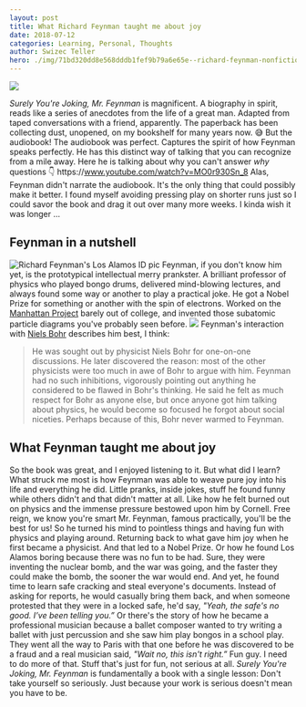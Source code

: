```yaml
---
layout: post
title: What Richard Feynman taught me about joy
date: 2018-07-12
categories: Learning, Personal, Thoughts
author: Swizec Teller
hero: ./img/71bd320dd8e568dddb1fef9b79a6e65e--richard-feynman-nonfiction-books.jpg
---
```


[![](./img/519fWd56vTL._SL250_.jpg)](https://www.amazon.com/Surely-Feynman-Adventures-Curious-Character/dp/0393316041/ref=as_li_ss_il?ie=UTF8&linkCode=li3&tag=ageewitahat-20&linkId=a839c1f710af9c51c52bb3f2e405571c)

_Surely You're Joking, Mr. Feynman_ is magnificent. A biography in spirit, reads like a series of anecdotes from the life of a great man. Adapted from taped conversations with a friend, apparently. The paperback has been collecting dust, unopened, on my bookshelf for many years now. 😅 But the audiobook! The audiobook was perfect. Captures the spirit of how Feynman speaks perfectly. He has this distinct way of talking that you can recognize from a mile away. Here he is talking about why you can't answer _why_ questions 👇 https&#x3A;//www.youtube.com/watch?v=MO0r930Sn_8 Alas, Feynman didn't narrate the audiobook. It's the only thing that could possibly make it better. I found myself avoiding pressing play on shorter runs just so I could savor the book and drag it out over many more weeks. I kinda wish it was longer ...

## Feynman in a nutshell

![Richard Feynman's Los Alamos ID pic](./img/440px-Richard_Feynman_Los_Alamos_ID_badge.jpg) Feynman, if you don't know him yet, is the prototypical intellectual merry prankster. A brilliant professor of physics who played bongo drums, delivered mind-blowing lectures, and always found some way or another to play a practical joke. He got a Nobel Prize for something or another with the spin of electrons. Worked on the [Manhattan Project](https://en.wikipedia.org/wiki/Manhattan_Project) barely out of college, and invented those subatomic particle diagrams you've probably seen before. ![](./img/Feynmann_Diagram_Gluon_Radiation.svg_-1024x654.png) Feynman's interaction with [Niels Bohr](https://en.wikipedia.org/wiki/Niels_Bohr) describes him best, I think:

> He was sought out by physicist Niels Bohr for one-on-one discussions. He later discovered the reason: most of the other physicists were too much in awe of Bohr to argue with him. Feynman had no such inhibitions, vigorously pointing out anything he considered to be flawed in Bohr's thinking. He said he felt as much respect for Bohr as anyone else, but once anyone got him talking about physics, he would become so focused he forgot about social niceties. Perhaps because of this, Bohr never warmed to Feynman.

## What Feynman taught me about joy

So the book was great, and I enjoyed listening to it. But what did I learn? What struck me most is how Feynman was able to weave pure joy into his life and everything he did. Little pranks, inside jokes, stuff he found funny while others didn't and that didn't matter at all. Like how he felt burned out on physics and the immense pressure bestowed upon him by Cornell. Free reign, we know you're smart Mr. Feynman, famous practically, you'll be the best for us! So he turned his mind to pointless things and having fun with physics and playing around. Returning back to what gave him joy when he first became a physicist. And that led to a Nobel Prize. Or how he found Los Alamos boring because there was no fun to be had. Sure, they were inventing the nuclear bomb, and the war was going, and the faster they could make the bomb, the sooner the war would end. And yet, he found time to learn safe cracking and steal everyone's documents. Instead of asking for reports, he would casually bring them back, and when someone protested that they were in a locked safe, he'd say, _"Yeah, the safe's no good. I’ve been telling you.”_ Or there's the story of how he became a professional musician because a ballet composer wanted to try writing a ballet with just percussion and she saw him play bongos in a school play. They went all the way to Paris with that one before he was discovered to be a fraud and a real musician said, _"Wait no, this isn't right.”_ Fun guy. I need to do more of that. Stuff that's just for fun, not serious at all. _Surely You're Joking, Mr. Feynman_ is fundamentally a book with a single lesson: Don't take yourself so seriously. Just because your work is serious doesn't mean you have to be.
